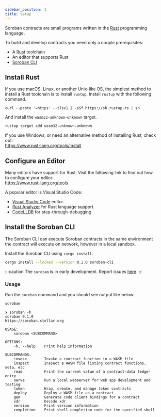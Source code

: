 ```yaml
---
sidebar_position: 1
title: Setup
---
```


Soroban contracts are small programs written in the [Rust] programming language.

To build and develop contracts you need only a couple prerequisites:

- A [Rust] toolchain
- An editor that supports Rust
- [Soroban CLI]

## Install Rust

If you use macOS, Linux, or another Unix-like OS, the simplest method to install
a Rust toolchain is to install `rustup`. Install `rustup` with the following
command.

```
curl --proto '=https' --tlsv1.2 -sSf https://sh.rustup.rs | sh
```

And install the `wasm32-unknown-unknown` target.

```sh
rustup target add wasm32-unknown-unknown
```

If you use Windows, or need an alternative method of installing Rust, check out:  
https://www.rust-lang.org/tools/install

## Configure an Editor

Many editors have support for Rust. Visit the following link to find out how to
configure your editor:  
https://www.rust-lang.org/tools

A popular editor is Visual Studio Code:

- [Visual Studio Code] editor.
- [Rust Analyzer] for Rust language support.
- [CodeLLDB] for step-through-debugging.

[Visual Studio Code]: https://code.visualstudio.com
[Rust Analyzer]: https://marketplace.visualstudio.com/items?itemName=rust-lang.rust-analyzer
[CodeLLDB]: https://marketplace.visualstudio.com/items?itemName=vadimcn.vscode-lldb

## Install the Soroban CLI

The Soroban CLI can execute Soroban contracts in the same environment the
contract will execute on network, however in a local sandbox.

Install the Soroban CLI using `cargo install`.

```sh
cargo install --locked --version 0.1.0 soroban-cli
```

:::caution
The `soroban` is in early development. Report issues
[here](https://github.com/stellar/soroban/issues/new/choose).
:::

### Usage

Run the `soroban` command and you should see output like below.

```sh
soroban
```

```
❯ soroban -h
soroban 0.1.0
https://soroban.stellar.org

USAGE:
    soroban <SUBCOMMAND>

OPTIONS:
    -h, --help    Print help information

SUBCOMMANDS:
    invoke        Invoke a contract function in a WASM file
    inspect       Inspect a WASM file listing contract functions, meta, etc
    read          Print the current value of a contract-data ledger entry
    serve         Run a local webserver for web app development and testing
    token         Wrap, create, and manage token contracts
    deploy        Deploy a WASM file as a contract
    gen           Generate code client bindings for a contract
    xdr           Decode xdr
    version       Print version information
    completion    Print shell completion code for the specified shell
```


[Rust]: https://www.rust-lang.org/
[Soroban CLI]: setup#install-the-soroban-cli
